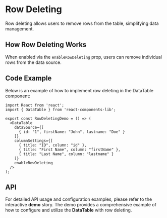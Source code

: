 

<Meta title="Organisms/DataTable/Row Deleting" component={DataTable} />

# Row Deleting

Row deleting allows users to remove rows from the table, simplifying data management.

## How Row Deleting Works

When enabled via the `enableRowDeleting` prop, users can remove individual rows from the data source.

## Code Example

Below is an example of how to implement row deleting in the DataTable component:

```tsx
import React from 'react';
import { DataTable } from 'react-components-lib';

export const RowDeletingDemo = () => (
  <DataTable
    dataSource={[
      { id: "1", firstName: "John", lastname: "Doe" }
    ]}
    columnSettings={[
      { title: "ID", column: "id" },
      { title: "First Name", column: "firstName" },
      { title: "Last Name", column: "lastname" }
    ]}
    enableRowDeleting
  />
);
```
## API
For detailed API usage and configuration examples, please refer to the interactive **demo** story. The demo provides a comprehensive example of how to configure and utilize the **DataTable** with row deleting.